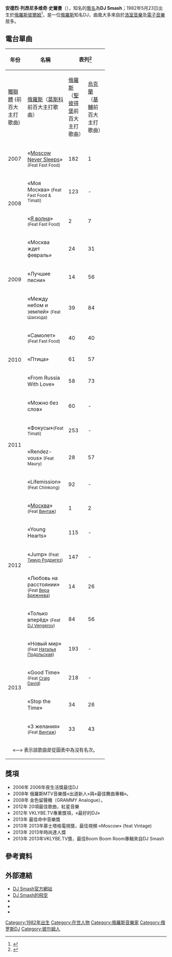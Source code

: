 {{Infobox musical artist <!-- For individuals; see Wikipedia:WikiProject_Musicians -->
| name                = DJ Smash
| image                 =
| alt             = 
| caption            = 
| image_size            = 
| background          = solo_singer
| birth_name          = 安德烈·列昂尼多維奇·史爾曼
| alias               = 
| birth_date                = {{birth date and age|1982|5|23}}
|birth_place          = [[俄羅斯|俄羅斯]][[彼爾姆|彼爾姆]]
| origin              = [[彼爾姆|彼爾姆]]
| instrument          = 
| genre               = 
| occupation          = 
| years_active        = 1996–至今
| label               = Sowa Music, Velvet Music
| associated_acts     = 
| website                 = [http://djsmash.com/ djsmash.ru]
| notable_instruments = 
}}
'''安德烈·列昂尼多维奇·史爾曼'''（{{lang-ru|Андрей Леонидович Ширман}}），知名的[[藝名|藝名]]為'''DJ Smash'''；1982年5月23日出生於[[俄羅斯|俄羅斯]][[彼爾姆|彼爾姆]]<ref>{{cite web|author=|url=http://djsmash.ru/ru/about/|title=DJ Smash — biography|publisher=|date=|accessdate=17 сентября 2009|deadurl=yes|archiveurl=https://web.archive.org/web/20120227045025/http://www.djsmash.ru/ru/about/|archivedate=2012-02-27}}</ref>，是一位[[俄羅斯|俄羅斯]]知名DJ，曲風大多來自於[[浩室音樂|浩室音樂]]及[[電子音樂|電子音樂]]居多。

==電台單曲==
{| class=wikitable style=text-align:center;
! rowspan=2 | 年份
! rowspan=2 | 名稱
! colspan=7 | 表列<ref>{{Cite web |url=http://www.tophit.ru/cgi-bin/artinfo.cgi?id=16467 |title=Общие параметры ротации всех треков исполнителя на радиостанциях, работающих в системе TOPHIT.RU |accessdate=2014-03-30 |archive-date=2016-04-13 |archive-url=https://web.archive.org/web/20160413023813/http://www.tophit.ru/cgi-bin/artinfo.cgi?id=16467 |dead-url=no }}</ref>
! rowspan=2| 專輯
|- style=font-size:smaller;
! width=45| [[獨聯體|獨聯體]] (前百大主打歌曲)
! width=45| [[俄羅斯|俄羅斯]]（[[莫斯科|莫斯科]]前百大主打歌曲）
! width=45| [[俄羅斯|俄羅斯]]（[[聖彼得堡|聖彼得堡]]前百大主打歌曲）
! width=45| [[烏克蘭|烏克蘭]]（[[基輔|基輔]]前百大主打歌曲）
! width=45| 觀眾票選前百大主打歌曲
! width=45| [[拉脫維亞|拉脫維亞]]
! width=45| [[獨聯體|獨聯體]]（年度總主打歌曲）
|-
| rowspan=1 | 2007
| align=left| «[[Moscow_Never_Sleeps|Moscow Never Sleeps]]» <small>(Feat Fast Food)</small>
| 182
| 1
| 2
| -
| 148
| -
| -
| align="center" rowspan="5"| IDDQD
|-
| rowspan=2| 2008
| align=left| «Моя Москва» <small>(Feat Fast Food & Timati)</small>
| 123
| -
| -
| -
| 60
| -
| -
|-
| align=left| «[[Я_волна|Я волна]]» <small>(Feat Fast Food)</small>
| 2
| 7
| 1
| 5
| 2
| 26
| 61
|-
| rowspan=3| 2009
| align=left| «Москва ждет февраль»
| 24
| 31
| 16
| -
| 38
| -
| 123
|-
| align=left| «Лучшие песни»
| 14
| 56
| 5
| -
| 3
| 8
| 111
|-
| align=left| «Между небом и землей» <small>(Feat Шахзода)</small>
| 39
| 84
| 11
| 59
| 8
| -
| 163
|align="center" rowspan="2"| TBA
|-
| rowspan=3| 2010
| align=left| «Самолет» <small>(Feat Fast Food)</small>
| 40
| 40
| 46
| -
| 50
| 10
| 164
|-
| align=left| «Птица»
| 61
| 57
| 33
| -
| 49
| -
| 159
| align="center" rowspan="6"| Twenty Three
|-
| align=left| «From Russia With Love»
| 58
| 73
| 25
| -
| 48
| -
| -
|-
| rowspan=4| 2011
| align=left| «Можно без слов»
| 60
| -
| 27
| -
| 13
| -
| 164
|-
| align=left| «Фокусы»<small>(Feat Timati)</small>
| 253
| -
| -
| -
| 217
| -
| -
|-
| align=left| «Rendez-vous» <small>(Feat Maury)</small>
| 28
| 57
| 17
| -
| 13
| -
| 136
|-
| align=left| «Lifemission» <small>(Feat Chinkong)</small>
| 92
| -
| 59
| -
| 114
| -
| -
|-
| rowspan=5| 2012
| align=left| «[[Москва_(сингл)|Москва]]» <small>(Feat [[Винтаж_(группа)|Винтаж]])</small>
| 1
| 2
| 1
| -
| 17
| 35
| 8
| align="center" rowspan="6"| Новый мир
|-
| align=left| «Young Hearts»
| 115
| -
| -
| -
| 59
| -
| -
|-
| align=left| «Jump» <small>(Feat [[Тимур_Родригез|Тимур Родригез]])</small>
| 147
| -
| -
| -
| 178
| -
| -
|-
| align=left| «Любовь на расстоянии» <small>(Feat [[Брежнева,_Вера|Вера Брежнева]])</small>
| 14
| 26
| 21
| 63
| 5
| -
| 130
|-
| align=left| «Только вперёд» <small>(Feat [[DJ_Vengerov|DJ Vengerov]])</small>
| 84
| 56
| 75
| -
| 59
| -
| -
|-
| rowspan=4| 2013
| align=left| «Новый мир» <small>(Feat [[Подольская,_Наталья_Юрьевна|Наталья Подольская]])</small>
| 193
| -
| -
| -
| 103
| -
| -
|-
| align=left| «Good Time» <small>(Feat [[Craig_David|Craig David]])</small>
| 218
| -
| -
| -
| 186
| -
| -
| align="center" rowspan="3"| TBA
|-
| align=left| «Stop the Time»
| 34
| 26
| 25
| -
| 88
| -
| 196
|-
| align=left| «3 желания»  <small>(Feat [[Винтаж_(группа)|Винтаж]])</small>
| 33
| 43
| 40
| -
| 5
| -
| -
|-

|align="center" colspan="10" style="font-size:90%"| «—» 表示該歌曲是從圖表中為沒有名次。
|}

==獎項==
*2006年 2006年夜生活獎最佳DJ 
*2008年 俄羅斯MTV音樂獎«出道新人»與«最佳舞曲專輯»。 
*2008年 金色留聲機（GRAMMY Analogue）。 
*2012年 20項最佳歌曲，紅星音樂 
*2012年 VKLYBE.TV專業獎項，«最好的DJ» 
*2013年 最佳命中音樂獎 
*2013年 2013年慕士塔格電視獎，最佳視頻 «Moscow» (feat Vintage)
*2013年 2013年時尚達人獎
*2013年 2013年VKLYBE.TV獎，最佳Boom Boom Room專輯來自DJ Smash

==參考資料==
{{reflist}}

==外部連結==
*[http://www.djsmash.ru/ DJ Smash官方網站]{{Wayback|url=http://www.djsmash.ru/ |date=20140404042754 }}
*[http://vk.com/officialgroupdjsmash?from=quick_search DJ Smash的飛空]{{Wayback|url=http://vk.com/officialgroupdjsmash?from=quick_search |date=20190924224444 }}
*{{Facebook|DJSMASH.RU}}
*{{twitter|djsmashforever}}
*{{youtube|DJSMASHTV}}

{{Authority control}}

{{DEFAULTSORT:Smash, Dj}}
[[Category:1982年出生|Category:1982年出生]]
[[Category:在世人物|Category:在世人物]]
[[Category:俄羅斯音樂家|Category:俄羅斯音樂家]]
[[Category:俄罗斯DJ|Category:俄罗斯DJ]]
[[Category:彼尔姆人|Category:彼尔姆人]]